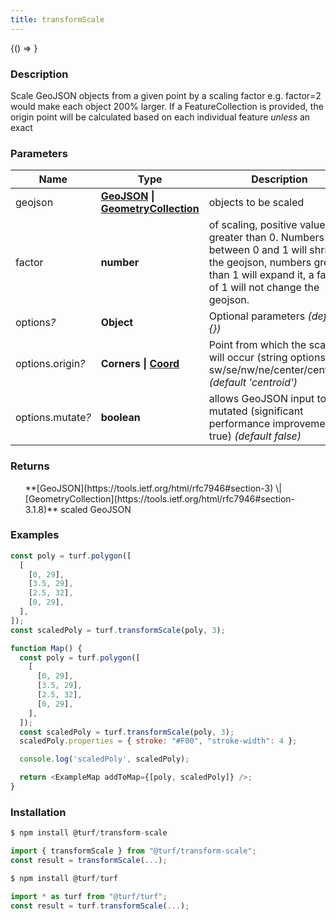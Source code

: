 ```yaml
---
title: transformScale
---
```



<!-- Expose turf as global var for experimenting in the browser console -->

<BrowserOnly>{() => <WindowTurfGlobal turf={turf} />}</BrowserOnly>

### Description

Scale GeoJSON objects from a given point by a scaling factor e.g. factor=2
would make each object 200% larger.
If a FeatureCollection is provided, the origin point will be calculated
based on each individual feature _unless_ an exact

### Parameters

| Name                   | Type                                                                                                                                    | Description                                                                                                                                                                    |
| ---------------------- | --------------------------------------------------------------------------------------------------------------------------------------- | ------------------------------------------------------------------------------------------------------------------------------------------------------------------------------ |
| geojson                | **[GeoJSON](https://tools.ietf.org/html/rfc7946#section-3) \| [GeometryCollection](https://tools.ietf.org/html/rfc7946#section-3.1.8)** | objects to be scaled                                                                                                                                                           |
| factor                 | **number**                                                                                                                              | of scaling, positive values greater than 0. Numbers between 0 and 1 will shrink the geojson, numbers greater than 1 will expand it, a factor of 1 will not change the geojson. |
| options<i>?</i>        | **Object**                                                                                                                              | Optional parameters _(default \{\})_                                                                                                                                           |
| options.origin<i>?</i> | **Corners \| [Coord](https://tools.ietf.org/html/rfc7946#section-3.1.1)**                                                               | Point from which the scaling will occur (string options: sw/se/nw/ne/center/centroid) _(default 'centroid')_                                                                   |
| options.mutate<i>?</i> | **boolean**                                                                                                                             | allows GeoJSON input to be mutated (significant performance improvement if true) _(default false)_                                                                             |

### Returns

<ul>
  **[GeoJSON](https://tools.ietf.org/html/rfc7946#section-3) \| [GeometryCollection](https://tools.ietf.org/html/rfc7946#section-3.1.8)** scaled GeoJSON

</ul>

### Examples

```javascript
const poly = turf.polygon([
  [
    [0, 29],
    [3.5, 29],
    [2.5, 32],
    [0, 29],
  ],
]);
const scaledPoly = turf.transformScale(poly, 3);
```

```javascript live
function Map() {
  const poly = turf.polygon([
    [
      [0, 29],
      [3.5, 29],
      [2.5, 32],
      [0, 29],
    ],
  ]);
  const scaledPoly = turf.transformScale(poly, 3);
  scaledPoly.properties = { stroke: "#F00", "stroke-width": 4 };

  console.log('scaledPoly', scaledPoly);

  return <ExampleMap addToMap={[poly, scaledPoly]} />;
}
```

### Installation

```javascript
$ npm install @turf/transform-scale

import { transformScale } from "@turf/transform-scale";
const result = transformScale(...);
```

```javascript
$ npm install @turf/turf

import * as turf from "@turf/turf";
const result = turf.transformScale(...);
```
